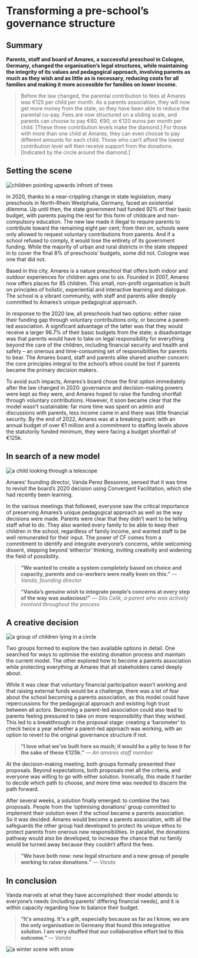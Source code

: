 
# Transforming a pre-school’s governance structure

## Summary
**Parents, staff and board of Amares, a successful preschool in Cologne, Germany, changed the organisation’s legal structures, while maintaining the integrity of its values and pedagogical approach, involving parents as much as they wish and as little as is necessary, reducing costs for all families and making it more accessible for families on lower income.**

> Before the law changed, the parental contribution to fees at Amares was €125 per child per month. As a parents association, they will now get more money from the state, so they have been able to reduce the parental co-pay. Fees are now structured on a sliding scale, and parents can choose to pay €60, €90, or €120 euros per month per child. [These three contribution levels make the diamond.] For those with more than one child at Amares, they can even choose to pay different amounts for each child. Those who can’t afford the lowest contribution level will then receive support from the donations. [Indicated by the circle around the diamond.]

## Setting the scene

![children pointing upwards infront of trees](/img/amares-woods.webp)

In 2020, thanks to a near-crippling change in state legislation, many preschools in North-Rhein Westphalia, Germany, faced an existential dilemma. Up until then, the state government had funded 92% of their basic budget, with parents paying the rest for this form of childcare and non-compulsory education. The new law made it illegal to require parents to contribute toward the remaining eight per cent; from then on, schools were only allowed to request voluntary contributions from parents. And if a school refused to comply, it would lose the entirety of its government funding. While the majority of urban and rural districts in the state stepped in to cover the final 8% of preschools’ budgets, some did not. Cologne was one that did not. 

Based in this city, Amares is a nature preschool that offers both indoor and outdoor experiences for children ages one to six. Founded in 2007, Amares now offers places for 85 children. This small, non-profit organisation is built on principles of holistic, experiential and interactive learning and dialogue. The school is a vibrant community, with staff and parents alike deeply committed to Amares’s unique pedagogical approach. 

In response to the 2020 law, all preschools had two options: either raise their funding gap through voluntary contributions only, or become a parent-led association. A significant advantage of the latter was that they would receive a larger 96.7% of their basic budgets from the state; a disadvantage was that parents would have to take on legal responsibility for everything beyond the care of the children, including financial security and health and safety – an onerous and time-consuming set of responsibilities for parents to bear. The Amares board, staff and parents alike shared another concern: the core principles integral to the school’s ethos could be lost if parents became the primary decision makers.

To avoid such impacts, Amares’s board chose the first option immediately after the law changed in 2020: governance and decision-making powers were kept as they were, and Amares hoped to raise the funding shortfall through voluntary contributions. However, it soon became clear that the model wasn’t sustainable: far more time was spent on admin and discussions with parents, less income came in and there was little financial security. By the end of 2022, Amares was at a breaking point: with an annual budget of over €1 million and a commitment to staffing levels above the statutorily funded minimum, they were facing a budget shortfall of €125k.


## In search of a new model
![a child looking through a telescope](/img/amares-searching.webp)

Amares’ founding director, Vanda Perez Bessonne, sensed that it was time to revisit the board’s 2020 decision using Convergent Facilitation, which she had recently been learning.

In the various meetings that followed, everyone saw the critical importance of preserving Amares’s unique pedagogical approach as well as the way decisions were made. Parents were clear that they didn’t want to be telling staff what to do. They also wanted every family to be able to keep their children in the school, regardless of family income, and wanted staff to be well remunerated for their input. The power of CF comes from a commitment to identify and integrate everyone’s concerns, while welcoming dissent, stepping beyond ‘either/or’ thinking, inviting creativity and widening the field of possibility. 

> **“We wanted to create a system completely based on choice and capacity, parents and co-workers were really keen on this.”** — *Vanda, founding director*


> **“Vanda’s genuine wish to integrate people’s concerns at every step of the way was audacious!”** — *Sila Celik, a parent who was actively involved throughout the process*

## A creative decision

![a group of children lying in a circle](/img/amares-circle.webp)

Two groups formed to explore the two available options in detail. One searched for ways to optimise the existing donation process and maintain the current model. The other explored how to become a parents association while protecting everything at Amares that all stakeholders cared deeply about. 

While it was clear that voluntary financial participation wasn’t working and that raising external funds would be a challenge, there was a lot of fear about the school becoming a parents association, as this model could have repercussions for the pedagogical approach and existing high trust between all actors. Becoming a parent-led association could also lead to parents feeling pressured to take on more responsibility than they wished. This led to a breakthrough in the proposal stage: creating a ‘barometer’ to check twice a year whether a parent-led approach was working, with an option to revert to the original governance structure if not.

> **“I love what we’ve built here so much; it would be a pity to lose it for the sake of these €125k.”** — *An amares staff member*

At the decision-making meeting, both groups formally presented their proposals. Beyond expectations, both proposals met all the criteria, and everyone was willing to go with either solution. Ironically, this made it harder to decide which path to choose, and more time was needed to discern the path forward.

After several weeks, a solution finally emerged: to combine the two proposals. People from the ‘optimising donations’ group committed to implement their solution even if the school became a parents association. So it was decided: Amares would become a parents association, with all the safeguards the other group had developed to protect its unique ethos  to protect parents from onerous new responsibilities. In parallel, the donations pathway would also be developed, to increase the chance that no family would be turned away because they couldn’t afford the fees. 

 
> **“We have both now: new legal structure and a new group of people working to raise donations.”** — *Vanda*

## In conclusion

Vanda marvels at what they have accomplished: their model attends to everyone’s needs (including parents’ differing financial needs), and it is within capacity regarding how to balance their budget. 

> **“It's amazing. It's a gift, especially because as far as I know, we are the only organisation in Germany that found this integrative solution. I am very chuffed that our collaborative effort led to this outcome.”** — *Vanda*

![a winter scene with snow](/img/amares-winter-circle.webp)

